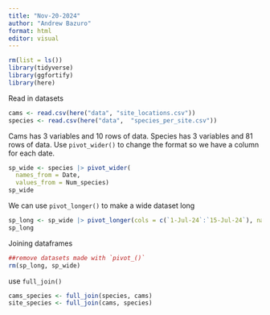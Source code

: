 ```yaml
---
title: "Nov-20-2024"
author: "Andrew Bazuro"
format: html
editor: visual
---
```


```r
rm(list = ls())
library(tidyverse)
library(ggfortify)
library(here)
```
Read in datasets
```r
cams <- read.csv(here("data", "site_locations.csv"))
species <- read.csv(here("data",  "species_per_site.csv"))
```
Cams has 3 variables and 10 rows of data. Species has 3 variables and 81 rows of data.
Use `pivot_wider()` to change the format so we have a column for each date.

```r
sp_wide <- species |> pivot_wider(
  names_from = Date, 
  values_from = Num_species)
sp_wide
```
We can use `pivot_longer()` to make a wide dataset long
```r
sp_long <- sp_wide |> pivot_longer(cols = c(`1-Jul-24`:`15-Jul-24`), names_to = "Date", values_to = "Num_species")
sp_long
```

Joining dataframes
```r
##remove datasets made with `pivot_()`
rm(sp_long, sp_wide)
```

use `full_join()`
```r
cams_species <- full_join(species, cams)
site_species <- full_join(cams, species)
```

